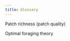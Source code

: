 ```yaml
---
title: Glossary
---
```



<!-- note synonyms -->

Patch richness (patch quality)

Optimal foraging theory